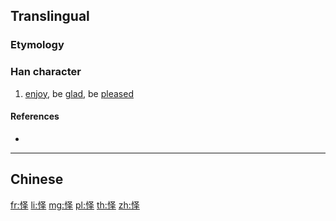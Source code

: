 {{also|懌}}
==Translingual==

===Etymology===
{{Han simp|懌|f=睪|t=𠬤}}

===Han character===
{{Han char|rn=61|rad=心|as=05|sn=8|four=|canj=PEQ|ids=⿰忄𠬤}}

# [[enjoy]], be [[glad]], be [[pleased]]

====References====
* {{Han ref|kx=0383.111|hdz=42288.110|uh=603F|ud=24639}}

----

==Chinese==
{{zh-see|懌}}

[[fr:怿]]
[[li:怿]]
[[mg:怿]]
[[pl:怿]]
[[th:怿]]
[[zh:怿]]